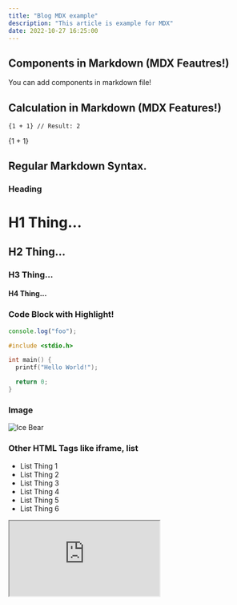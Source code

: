 ```yaml
---
title: "Blog MDX example"
description: "This article is example for MDX"
date: 2022-10-27 16:25:00
---
```


## Components in Markdown (MDX Feautres!)

<Test />
You can add components in markdown file!

## Calculation in Markdown (MDX Features!)

```
{1 + 1} // Result: 2
```

{1 + 1}

## Regular Markdown Syntax.

### Heading

# H1 Thing...

## H2 Thing...

### H3 Thing...

#### H4 Thing...

### Code Block with Highlight!

```javascript
console.log("foo");
```

```c
#include <stdio.h>

int main() {
  printf("Hello World!");

  return 0;
}
```

### Image

![Ice Bear](/assets/blog/mdx-example/ice-bear.png)

### Other HTML Tags like iframe, list

<ul>
  <li>List Thing 1</li>
  <li>List Thing 2</li>
  <li>List Thing 3</li>
  <li>List Thing 4</li>
  <li>List Thing 5</li>
  <li>List Thing 6</li>
</ul>

<iframe src="https://example.com/" />

